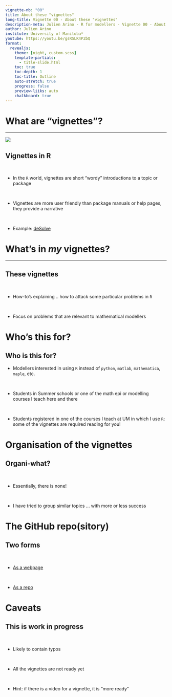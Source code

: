 ---
vignette-nb: "00"
title: About these "vignettes"
long-title: Vignette 00 - About these "vignettes"
description-meta: Julien Arino - R for modellers - Vignette 00 - About these "vignettes"
author: Julien Arino
institute: University of Manitoba*
youtube: https://youtu.be/gsRSLK4PZbQ
format: 
  revealjs:
    theme: [night, custom.scss]    
    template-partials:
      - title-slide.html
    toc: true
    toc-depth: 1
    toc-title: Outline
    auto-stretch: true
    progress: false
    preview-liiks: auto
    chalkboard: true
---

# What are "vignettes"?

---

![](FIGS/vignette.png){fig-align="center"}

## Vignettes in R

<br>

- In the `R` world, vignettes are short "wordy" introductions to a topic or package

<br>

- Vignettes are more user friendly than package manuals or help pages, they provide a narrative

<br>

- Example: [deSolve](https://cran.r-project.org/web/packages/deSolve/index.html)

# What's in *my* vignettes?

---

## These vignettes

<br>

- How-to's explaining .. how to attack some particular problems in `R`

<br>

- Focus on problems that are relevant to mathematical modellers

# Who's this for?

## Who is this for?

- Modellers interested in using `R` instead of `python`, `matlab`, `mathematica`, `maple`, etc.

<br>

- Students in Summer schools or one of the math epi or modelling courses I teach here and there 

<br>

- Students registered in one of the courses I teach at UM in which I use `R`: some of the vignettes are required reading for you!

# Organisation of the vignettes

## Organi-what?

<br>

- Essentially, there is none! 

<br>

- I have tried to group similar topics ... with more or less success

# The GitHub repo(sitory)

## Two forms

<br>

- [As a webpage](https://julien-arino.github.io/R-for-modellers/)

<br>

- [As a repo](https://github.com/julien-arino/R-for-modellers)

# Caveats

## This is work in progress

<br>

- Likely to contain typos

<br>

- All the vignettes are not ready yet

<br>

- Hint: if there is a video for a vignette, it is "more ready"

